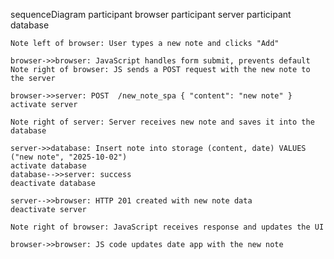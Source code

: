 sequenceDiagram
    participant browser
    participant server
    participant database

    Note left of browser: User types a new note and clicks "Add"

    browser->>browser: JavaScript handles form submit, prevents default
    Note right of browser: JS sends a POST request with the new note to the server

    browser->>server: POST  /new_note_spa { "content": "new note" }
    activate server

    Note right of server: Server receives new note and saves it into the database

    server->>database: Insert note into storage (content, date) VALUES ("new note", "2025-10-02")
    activate database
    database-->>server: success
    deactivate database

    server-->>browser: HTTP 201 created with new note data
    deactivate server

    Note right of browser: JavaScript receives response and updates the UI

    browser->>browser: JS code updates date app with the new note
